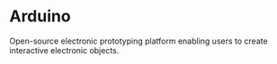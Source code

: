 # Arduino

Open-source electronic prototyping platform enabling users to create interactive electronic objects.